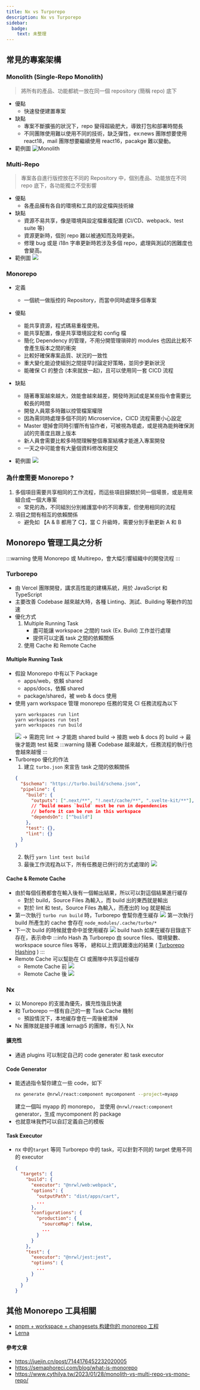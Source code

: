 ```yaml
---
title: Nx vs Turporepo
description: Nx vs Turporepo
sidebar:
  badge:
    text: 未整理
---
```


## 常見的專案架構

### Monolith (Single-Repo Monolith)

> 將所有的產品、功能都統一放在同一個 repository (簡稱 repo) 底下

- 優點
  - 快速發便建置專案
- 缺點
  - 專案不斷擴張的狀況下，repo 變得超級肥大，導致打包和部署時間長
  - 不同團隊使用難以使用不同的技術，缺乏彈性，ex:news 團隊想要使用 react18，mail 團隊想要繼續使用 react16，pacakge 難以變動。
- 範例圖
  ![Monolith](https://hackmd.io/_uploads/ryfqWhlhh.png)

### Multi-Repo

> 專案各自進行版控放在不同的 Repository 中，個別產品、功能放在不同 repo 底下，各功能獨立不受影響

- 優點
  - 各產品擁有各自的環境和工具的設定檔與技術線
- 缺點
  - 資源不易共享，像是環境與設定檔重複配置 (CI/CD、webpack、test suite 等)
  - 資源更新時，個別 repo 難以被通知而及時更新。
  - 修理 bug 或是 i18n 字串更新時若涉及多個 repo，處理與測試的困難度也會變高。
- 範例圖
  ![](https://hackmd.io/_uploads/SJkiNhe32.png)

### Monorepo

- 定義
  - 一個統一做版控的 Repository，而當中同時處理多個專案
- 優點
  - 能共享資源，程式碼易重複使用。
  - 能共享配置，像是共享環境設定和 config 檔
  - 簡化 Dependency 的管理，不用分開管理瑣碎的 modules 也因此比較不會產生版本之間的衝突
  - 比較好確保專案品質、狀況的一致性
  - 重大變化能迫使組別之間提早討論定好策略，並同步更新狀況
  - 能確保 CI 的整合 (本來就放一起)，且可以使用同一套 CICD 流程
- 缺點

  - 隨著專案越來越大，效能會越來越差，開發時測試或是某些指令會需要比較長的時間
  - 開發人員眾多時難以控管檔案權限
  - 因為需同時處理多個不同的 Microservice，CICD 流程需要小心設定
  - Master 壞掉會同時引響所有協作者，可被視為壞處，或是視為能夠確保測試的完善度且跟上版本
  - 新人員會需要比較多時間理解整個專案結構才能進入專案開發
  - 一天之中可能會有大量個資料修改和提交

- 範例圖
  ![](https://hackmd.io/_uploads/ByInS3e32.png)

### 為什麼需要 Monorepo ?

1. 多個項目需要共享相同的工作流程，而這些項目歸類於同一個場景，或是用來組合成一個大專案
   - 常見的為，不同組別分別維護當中的不同專案，但使用相同的流程
2. 項目之間有相互的依賴關係
   - 避免如 【A & B 都用了 C】，當 C 升級時，需要分別手動更新 A 和 B

## Monorepo 管理工具之分析

:::warning
使用 Monorepo 或 Multirepo，會大幅引響組織中的開發流程
:::

### Turborepo

- 由 Vercel 團隊開發，講求高性能的建構系統，用於 JavaScript 和 TypeScript
- 主要改善 Codebase 越來越大時，各種 Linting、測試、Building 等動作的加速
- 優化方式
  1. Multiple Running Task
     - 盡可能讓 workspace 之間的 task (Ex. Build) 工作並行處理
     - 提供可以定義 task 之間的依賴關係
  2. 使用 Cache 和 Remote Cache

#### Multiple Running Task

- 假設 Monorepo 中有以下 Package
  - apps/web，依賴 shared
  - apps/docs，依賴 shared
  - package/shared，被 web & docs 使用
- 使用 yarn workspace 管理 monorepo 任務的常見 CI 任務流程為以下
  ```shell
  yarn workspaces run lint
  yarn workspaces run test
  yarn workspaces run build
  ```
  ![](https://hackmd.io/_uploads/SkYzH9bUn.png)
  -> 需跑完 lint -> 才能跑 shared build
  -> 接跑 web & docs 的 build -> 最後才能跑 test 結束
  :::warning
  隨著 Codebase 越來越大，任務流程的執行也會越來越慢
  :::
- Turborepo 優化的作法
  1. 建立 `turbo.json` 來宣告 task 之間的依賴關係
  ```json
  {
    "$schema": "https://turbo.build/schema.json",
    "pipeline": {
      "build": {
        "outputs": [".next/**", "!.next/cache/**", ".svelte-kit/**"],
        // ^build means `build` must be run in dependencies
        // before it can be run in this workspace
        "dependsOn": ["^build"]
      },
      "test": {},
      "lint": {}
    }
  }
  ```
  2. 執行 `yarn lint test build`
  3. 最後工作流程為以下，所有任務是已併行的方式處理的
     ![](https://hackmd.io/_uploads/BkZiD5-82.png)

#### Cache & Remote Cache

- 由於每個任務都會在輸入後有一個輸出結果，所以可以對這個結果進行緩存
  - 對於 build，Source Files 為輸入，而 build 出的東西就是輸出
  - 對於 lint 和 test，Source Files 為輸入，而產出的 log 就是輸出
- 第一次執行 `turbo run build` 時，Turborepo 會幫你產生緩存
  ![](https://hackmd.io/_uploads/SyZIpqWI2.png)
  第一次執行 build 所產生的 cache 會存在 `node_modules/.cache/turbo/*`
- 下一次 build 的時候就會命中並使用緩存
  ![](https://hackmd.io/_uploads/H1w5qhW8h.png)
  build hash 如果在緩存目錄底下存在，表示命中
  :::info
  Hash 為 Turborepo 由 source files、環境變數、workspace source files 等等，
  總和以上資訊雜湊出的結果 ( [Turborepo Hashing](https://link.juejin.cn/?target=https%3A%2F%2Fturborepo.org%2Fdocs%2Fcore-concepts%2Fcaching%23hashing) )
  :::
- Remote Cache 可以幫助在 CI 或團隊中共享這份緩存
  - Remote Cache 前
    ![](https://hackmd.io/_uploads/HylIpnZUn.png)
  - Remote Cache 後
    ![](https://hackmd.io/_uploads/HJeq62bU2.png)

### Nx

- 以 Monorepo 的支援為優先，擴充性強且快速
- 和 Turborepo 一樣有自己的一套 Task Cache 機制
  - 預設情況下，本地緩存會在一周後被清掉
- Nx 團隊就是接手維護 lerna@5 的團隊，有引入 Nx

#### 擴充性

- 通過 plugins 可以制定自己的 code generater 和 task executor

#### Code Generator

- 能透過指令幫你建立一些 code，如下
  ```bash
  nx generate @nrwl/react:component mycomponent --project=myapp
  ```
  建立一個叫 myapp 的 monorepo，
  並使用 `@nrwl/react:component` generator，生成 mycomponent 的 package
- 也就意味我們可以自訂定義自己的模板

#### Task Executor

- nx 中的`target` 等同 Turborepo 中的 task，可以針對不同的 target 使用不同的 executor
  ```json
  {
    "targets": {
      "build": {
        "executor": "@nrwl/web:webpack",
        "options": {
          "outputPath": "dist/apps/cart",
          ...
        },
        "configurations": {
          "production": {
            "sourceMap": false,
            ...
          }
        }
      },
      "test": {
        "executor": "@nrwl/jest:jest",
        "options": {
          ...
        }
      }
    }
  }
  ```

## 其他 Monorepo 工具相關

- [pnpm + workspace + changesets 构建你的 monorepo 工程](https://juejin.cn/post/7098609682519949325)
- [Lerna](https://lerna.js.org/)

#### 參考文章

- https://juejin.cn/post/7144176452232020005
- https://semaphoreci.com/blog/what-is-monorepo
- https://www.cythilya.tw/2023/01/28/monolith-vs-multi-repo-vs-mono-repo/
